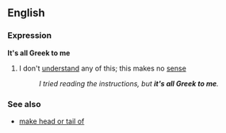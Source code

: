 ==English==
===Expression===
'''It's all Greek to me'''
#{{idiom}} I don't [[understand]] any of this; this makes no [[sense]]
#:''I tried reading the instructions, but '''it's all Greek to me'''.''

===See also===
*[[make head or tail of]]
